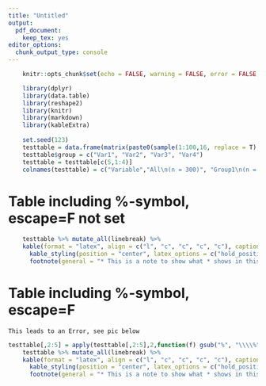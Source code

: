 ```yaml
---
title: "Untitled"
output: 
  pdf_document: 
    keep_tex: yes
editor_options: 
  chunk_output_type: console
---
```



```r
    knitr::opts_chunk$set(echo = FALSE, warning = FALSE, error = FALSE, dev=c('pdf','png'), dpi=500)

    library(dplyr)
    library(data.table)
    library(reshape2)
    library(knitr)
    library(markdown)
    library(kableExtra)
 
    set.seed(123)
    testtable = data.frame(matrix(paste0(sample(1:100,16, replace = T), "%"), nrow = 4, byrow = T), stringsAsFactors = F)
    testtable$group = c("Var1", "Var2", "Var3", "Var4")
    testtable = testtable[c(5,1:4)]
    colnames(testtable) = c("Variable","All\n(n = 300)", "Group1\n(n = 120)", "Group2\n(n = 100)", "Group3\n(n = 80)")
```

# Table including %-symbol, escape=F not set

```r
    testtable %>% mutate_all(linebreak) %>% 
    kable(format = "latex", align = c("l", "c", "c", "c", "c"), caption = "Caption", booktabs = T, col.names = linebreak(names(testtable), align = "c")) %>%
      kable_styling(position = "center", latex_options = c("hold_position")) %>%
      footnote(general = "* This is a note to show what * shows in this table plus some addidtional words to make this string a bit longer. Still a bit more", threeparttable = T, general_title = "Anmerkung:", title_format = "italic")
```


# Table including %-symbol, escape=F

    This leads to an Error, see pic below

```r
testtable[,2:5] = apply(testtable[,2:5],2,function(f) gsub("%", "\\\\%", f))
    testtable %>% mutate_all(linebreak) %>% 
    kable(format = "latex", align = c("l", "c", "c", "c", "c"), caption = "Caption", booktabs = T, escape = F, col.names = linebreak(names(testtable), align = "c")) %>%
      kable_styling(position = "center", latex_options = c("hold_position")) %>%
      footnote(general = "* This is a note to show what * shows in this table plus some addidtional words to make this string a bit longer. Still a bit more", threeparttable = T, general_title = "Anmerkung:", title_format = "italic")
```
